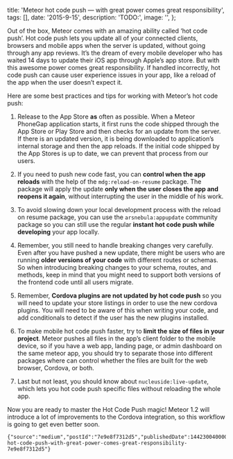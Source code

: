 
  title: 'Meteor hot code push — with great power comes great responsibility',
  tags: [],
  date: '2015-9-15',
  description: 'TODO:',
  image: '',
};


Out of the box, Meteor comes with an amazing ability called ‘hot code push’. Hot code push lets you update all of your connected clients, browsers and mobile apps when the server is updated, without going through any app reviews. It’s the dream of every mobile developer who has waited 14 days to update their iOS app through Apple’s app store. But with this awesome power comes great responsibility. If handled incorrectly, hot code push can cause user experience issues in your app, like a reload of the app when the user doesn’t expect it.

Here are some best practices and tips for working with Meteor’s hot code push:

1.  Release to the App Store **as** often as possible. When a Meteor PhoneGap application starts, it first runs the code shipped through the App Store or Play Store and then checks for an update from the server. If there is an updated version, it is being downloaded to application’s internal storage and then the app reloads. If the initial code shipped by the App Stores is up to date, we can prevent that process from our users.

1.  If you need to push new code fast, you can **control when the app reloads** with the help of the `mdg:reload-on-resume` package. The package will apply the update **only when the user closes the app and reopens it again**, without interrupting the user in the middle of his work.

1.  To avoid slowing down your local development process with the reload on resume package, you can use the `arsnebula:appupdate` community package so you can still use the regular **instant hot code push while developing** your app locally.

1.  Remember, you still need to handle breaking changes very carefully. Even after you have pushed a new update, there might be users who are running **older versions of your code** with different routes or schemas. So when introducing breaking changes to your schema, routes, and methods, keep in mind that you might need to support both versions of the frontend code until all users migrate.

1.  Remember, **Cordova plugins are not updated by hot code push** so you will need to update your store listings in order to use the new cordova plugins. You will need to be aware of this when writing your code, and add conditionals to detect if the user has the new plugins installed.

1.  To make mobile hot code push faster, try to **limit the size of files in your project**. Meteor pushes all files in the app’s client folder to the mobile device, so if you have a web app, landing page, or admin dashboard on the same meteor app, you should try to separate those into different packages where can control whether the files are built for the web browser, Cordova, or both.

1.  Last but not least, you should know about `nucleuside:live-update`, which lets you hot code push specific files without reloading the whole app.

Now you are ready to master the Hot Code Push magic! Meteor 1.2 will introduce a lot of improvements to the Cordova integration, so this workflow is going to get even better soon.

```backmatter
{"source":"medium","postId":"7e9e8f7312d5","publishedDate":1442300400000,"url":"https://blog.meteor.com/meteor-hot-code-push-with-great-power-comes-great-responsibility-7e9e8f7312d5"}
```
